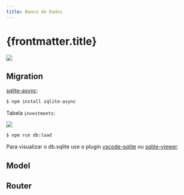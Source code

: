 ```yaml
---
title: Banco de Dados
---
```



# {frontmatter.title}

![](/dw/imgs/expressjs/db-simple/mvc.png)

<CodeTree src="/codes/expressjs/invest-app-db-simple" />

## Migration

<CodePreview src="/codes/expressjs/invest-app-db-simple/src/database/database.js" />

[sqlite-async](https://www.npmjs.com/package/sqlite-async):

```bash
$ npm install sqlite-async
```

<CodePreview src="/codes/expressjs/invest-app-db-simple/src/database/migration.js" />

Tabela `investments`:

![](/dw/imgs/expressjs/db-simple/database.png)

<CodePreview src="/codes/expressjs/invest-app-db-simple/src/database/load.js" />

<CodePreview src="/codes/expressjs/invest-app-db-simple/package.json" />

```bash
$ npm run db:load
```

Para visualizar o db.sqlite use o plugin [vscode-sqlite](https://marketplace.visualstudio.com/items?itemName=alexcvzz.vscode-sqlite) ou [sqlite-viewer](https://marketplace.visualstudio.com/items?itemName=qwtel.sqlite-viewer).

## Model

<CodePreview src="/codes/expressjs/invest-app-db-simple/src/models/Investment.js" />

## Router

<CodePreview src="/codes/expressjs/invest-app-db-simple/src/routes.js" />
